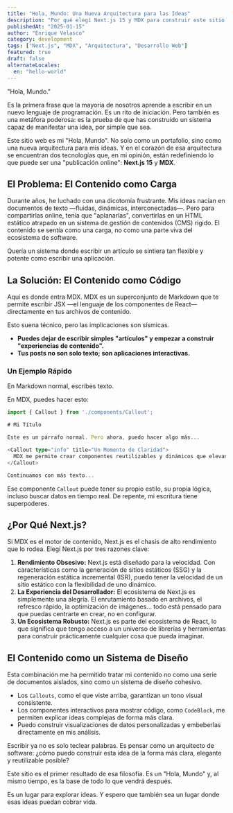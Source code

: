 ```yaml
---
title: "Hola, Mundo: Una Nueva Arquitectura para las Ideas"
description: "Por qué elegí Next.js 15 y MDX para construir este sitio, y cómo esta combinación transforma la escritura en una forma de desarrollo de software."
publishedAt: "2025-01-15"
author: "Enrique Velasco"
category: development
tags: ["Next.js", "MDX", "Arquitectura", "Desarrollo Web"]
featured: true
draft: false
alternateLocales:
  en: "hello-world"
---
```


"Hola, Mundo."

Es la primera frase que la mayoría de nosotros aprende a escribir en un nuevo lenguaje de programación. Es un rito de iniciación. Pero también es una metáfora poderosa: es la prueba de que has construido un sistema capaz de manifestar una idea, por simple que sea.

Este sitio web es mi "Hola, Mundo". No solo como un portafolio, sino como una nueva arquitectura para mis ideas. Y en el corazón de esa arquitectura se encuentran dos tecnologías que, en mi opinión, están redefiniendo lo que puede ser una "publicación online": **Next.js 15** y **MDX**.

## El Problema: El Contenido como Carga

Durante años, he luchado con una dicotomía frustrante. Mis ideas nacían en documentos de texto —fluidas, dinámicas, interconectadas—. Pero para compartirlas online, tenía que "aplanarlas", convertirlas en un HTML estático atrapado en un sistema de gestión de contenidos (CMS) rígido. El contenido se sentía como una carga, no como una parte viva del ecosistema de software.

Quería un sistema donde escribir un artículo se sintiera tan flexible y potente como escribir una aplicación.

## La Solución: El Contenido como Código

Aquí es donde entra MDX. MDX es un superconjunto de Markdown que te permite escribir JSX —el lenguaje de los componentes de React— directamente en tus archivos de contenido.

Esto suena técnico, pero las implicaciones son sísmicas.

-   **Puedes dejar de escribir simples "artículos" y empezar a construir "experiencias de contenido".**
-   **Tus posts no son solo texto; son aplicaciones interactivas.**

### Un Ejemplo Rápido

En Markdown normal, escribes texto.

En MDX, puedes hacer esto:

```typescript
import { Callout } from './components/Callout';

# Mi Título

Este es un párrafo normal. Pero ahora, puedo hacer algo más...

<Callout type="info" title="Un Momento de Claridad">
  MDX me permite crear componentes reutilizables y dinámicos que elevan el nivel de la narración, convirtiendo un simple post en una herramienta de enseñanza interactiva.
</Callout>

Continuamos con más texto...
```

Ese componente `Callout` puede tener su propio estilo, su propia lógica, incluso buscar datos en tiempo real. De repente, mi escritura tiene superpoderes.

## ¿Por Qué Next.js?

Si MDX es el motor de contenido, Next.js es el chasis de alto rendimiento que lo rodea. Elegí Next.js por tres razones clave:

1.  **Rendimiento Obsesivo:** Next.js está diseñado para la velocidad. Con características como la generación de sitios estáticos (SSG) y la regeneración estática incremental (ISR), puedo tener la velocidad de un sitio estático con la flexibilidad de uno dinámico.
2.  **La Experiencia del Desarrollador:** El ecosistema de Next.js es simplemente una alegría. El enrutamiento basado en archivos, el refresco rápido, la optimización de imágenes... todo está pensado para que puedas centrarte en crear, no en configurar.
3.  **Un Ecosistema Robusto:** Next.js es parte del ecosistema de React, lo que significa que tengo acceso a un universo de librerías y herramientas para construir prácticamente cualquier cosa que pueda imaginar.

## El Contenido como un Sistema de Diseño

Esta combinación me ha permitido tratar mi contenido no como una serie de documentos aislados, sino como un sistema de diseño cohesivo.

-   Los `Callouts`, como el que viste arriba, garantizan un tono visual consistente.
-   Los componentes interactivos para mostrar código, como `CodeBlock`, me permiten explicar ideas complejas de forma más clara.
-   Puedo construir visualizaciones de datos personalizadas y embeberlas directamente en mis análisis.

Escribir ya no es solo teclear palabras. Es pensar como un arquitecto de software: ¿cómo puedo construir esta idea de la forma más clara, elegante y reutilizable posible?

Este sitio es el primer resultado de esa filosofía. Es un "Hola, Mundo" y, al mismo tiempo, es la base de todo lo que vendrá después.

Es un lugar para explorar ideas. Y espero que también sea un lugar donde esas ideas puedan cobrar vida.
